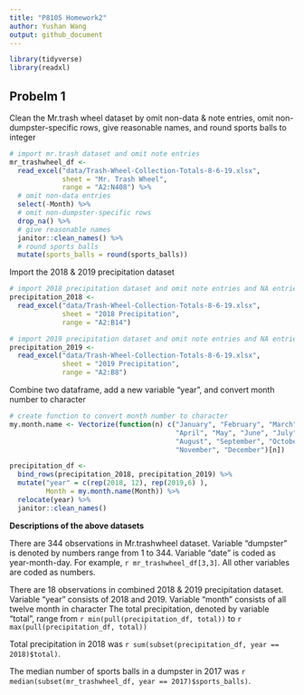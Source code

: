 ```yaml
---
title: "P8105 Homework2"
author: Yushan Wang
output: github_document
---
```


```r
library(tidyverse)
library(readxl)
```

## Probelm 1

Clean the Mr.trash wheel dataset by omit non-data & note entries, omit non-dumpster-specific rows, give reasonable names, and round sports balls to integer

```r
# import mr.trash dataset and omit note entries
mr_trashwheel_df <- 
  read_excel("data/Trash-Wheel-Collection-Totals-8-6-19.xlsx", 
             sheet = "Mr. Trash Wheel",
             range = "A2:N408") %>% 
  # omit non-data entries
  select(-Month) %>% 
  # omit non-dumpster-specific rows
  drop_na() %>% 
  # give reasonable names
  janitor::clean_names() %>% 
  # round sports balls
  mutate(sports_balls = round(sports_balls))
```

Import the 2018 & 2019 precipitation dataset

```r
# import 2018 precipitation dataset and omit note entries and NA entries
precipitation_2018 <-
  read_excel("data/Trash-Wheel-Collection-Totals-8-6-19.xlsx", 
             sheet = "2018 Precipitation",
             range = "A2:B14")  

# import 2019 precipitation dataset and omit note entries and NA entries
precipitation_2019 <-
  read_excel("data/Trash-Wheel-Collection-Totals-8-6-19.xlsx", 
             sheet = "2019 Precipitation",
             range = "A2:B8")  
```

Combine two dataframe, add a new variable "year", and convert month number to character

```r
# create function to convert month number to character
my.month.name <- Vectorize(function(n) c("January", "February", "March", 
                                         "April", "May", "June", "July", 
                                         "August", "September", "October",
                                         "November", "December")[n])

precipitation_df <- 
  bind_rows(precipitation_2018, precipitation_2019) %>% 
  mutate("year" = c(rep(2018, 12), rep(2019,6) ),
         Month = my.month.name(Month)) %>% 
  relocate(year) %>% 
  janitor::clean_names()
```

**Descriptions of the above datasets**

There are 344 observations in Mr.trashwheel dataset.
Variable "dumpster" is denoted by numbers range from 1 to 344.
Variable "date" is coded as year-month-day. For example, `r mr_trashwheel_df[3,3]`.
All other variables are coded as numbers.
 
There are 18 observations in combined 2018 & 2019 precipitation dataset.
Variable "year" consists of 2018 and 2019.
Variable "month" consists of all twelve month in character
The total precipitation, denoted by variable "total", range from `r min(pull(precipitation_df, total))` to `r max(pull(precipitation_df, total))`

Total precipitation in 2018 was `r sum(subset(precipitation_df, year == 2018)$total)`.

The median number of sports balls in a dumpster in 2017 was `r median(subset(mr_trashwheel_df, year == 2017)$sports_balls)`.

